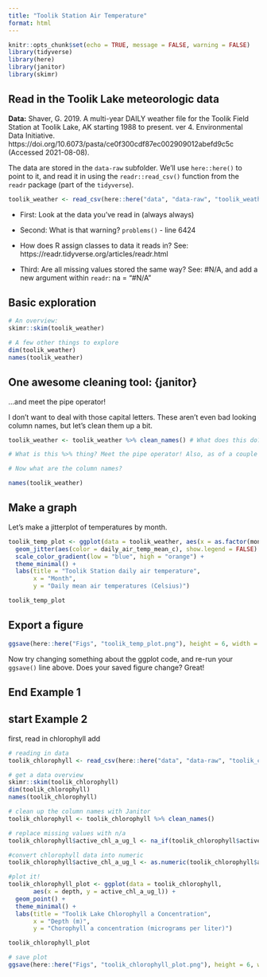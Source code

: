```yaml
---
title: "Toolik Station Air Temperature"
format: html
---
```


```r
knitr::opts_chunk$set(echo = TRUE, message = FALSE, warning = FALSE)
library(tidyverse)
library(here)
library(janitor)
library(skimr)
```

## Read in the Toolik Lake meteorologic data

**Data:** Shaver, G. 2019. A multi-year DAILY weather file for the Toolik Field Station at Toolik Lake, AK starting 1988 to present. ver 4. Environmental Data Initiative. https://doi.org/10.6073/pasta/ce0f300cdf87ec002909012abefd9c5c (Accessed 2021-08-08).

The data are stored in the `data-raw` subfolder. We'll use `here::here()` to point to it, and read it in using the `readr::read_csv()` function from the `readr` package (part of the `tidyverse`).

```r
toolik_weather <- read_csv(here::here("data", "data-raw", "toolik_weather.csv"),)
```

-   First: Look at the data you've read in (always always)

-   Second: What is that warning? `problems()` - line 6424

-   How does R assign classes to data it reads in? See: https://readr.tidyverse.org/articles/readr.html

-   Third: Are all missing values stored the same way? See: #N/A, and add a new argument within `readr`: na = "#N/A"

## Basic exploration

```r
# An overview:
skimr::skim(toolik_weather)

# A few other things to explore
dim(toolik_weather)
names(toolik_weather)
```

## One awesome cleaning tool: {janitor}

...and meet the pipe operator!

I don't want to deal with those capital letters. These aren't even bad looking column names, but let's clean them up a bit.

```r
toolik_weather <- toolik_weather %>% clean_names() # What does this do? Say it in words.

# What is this %>% thing? Meet the pipe operator! Also, as of a couple months ago, |> is a native pipe operator (versus %>%, which comes along with the tidyverse)

# Now what are the column names?
```

```r
names(toolik_weather)
```

## Make a graph

Let's make a jitterplot of temperatures by month.

```r
toolik_temp_plot <- ggplot(data = toolik_weather, aes(x = as.factor(month), y = daily_air_temp_mean_c)) +
  geom_jitter(aes(color = daily_air_temp_mean_c), show.legend = FALSE) +
  scale_color_gradient(low = "blue", high = "orange") +
  theme_minimal() +
  labs(title = "Toolik Station daily air temperature",
       x = "Month",
       y = "Daily mean air temperatures (Celsius)")

toolik_temp_plot
```

## Export a figure

```r
ggsave(here::here("Figs", "toolik_temp_plot.png"), height = 6, width = 7)
```

Now try changing something about the ggplot code, and re-run your `ggsave()` line above. Does your saved figure change? Great!

## End Example 1

## start Example 2
 
 first, read in chlorophyll add 
```r
# reading in data 
toolik_chlorophyll <- read_csv(here::here("data", "data-raw", "toolik_chlorophyll.csv"))

# get a data overview
skimr::skim(toolik_chlorophyll)
dim(toolik_chlorophyll)
names(toolik_chlorophyll)

# clean up the column names with Janitor 
toolik_chlorophyll <- toolik_chlorophyll %>% clean_names()

# replace missing values with n/a 
toolik_chlorophyll$active_chl_a_ug_l <- na_if(toolik_chlorophyll$active_chl_a_ug_l, ".")

#convert chlorophyll data into numeric 
toolik_chlorophyll$active_chl_a_ug_l <- as.numeric(toolik_chlorophyll$active_chl_a_ug_l)
```
 
 
```r
#plot it! 
toolik_chlorophyll_plot <- ggplot(data = toolik_chlorophyll, 
       aes(x = depth, y = active_chl_a_ug_l)) +
  geom_point() + 
  theme_minimal() +
  labs(title = "Toolik Lake Chlorophyll a Concentration", 
       x = "Depth (m)", 
       y = "Chorophyll a concentration (micrograms per liter)")

toolik_chlorophyll_plot

# save plot 
ggsave(here::here("Figs", "toolik_chlorophyll_plot.png"), height = 6, width = 7)
```
 


